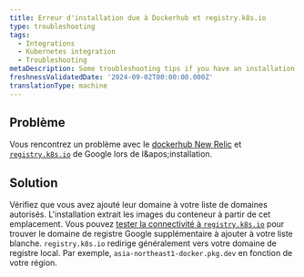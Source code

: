 ```yaml
---
title: Erreur d'installation due à Dockerhub et registry.k8s.io
type: troubleshooting
tags:
  - Integrations
  - Kubernetes integration
  - Troubleshooting
metaDescription: Some troubleshooting tips if you have an installation error due to Dockerhub and registry.k8s.io.
freshnessValidatedDate: '2024-09-02T00:00:00.000Z'
translationType: machine
---
```


## Problème

Vous rencontrez un problème avec le [dockerhub New Relic](https://hub.docker.com/u/newrelic) et [`registry.k8s.io`](https://github.com/kubernetes/registry.k8s.io) de Google lors de l&amp;apos;installation.

## Solution

Vérifiez que vous avez ajouté leur domaine à votre liste de domaines autorisés. L'installation extrait les images du conteneur à partir de cet emplacement. Vous pouvez [tester la connectivité à `registry.k8s.io`](https://kubernetes.io/blog/2023/03/10/image-registry-redirect/#how-can-i-check-if-i-am-impacted) pour trouver le domaine de registre Google supplémentaire à ajouter à votre liste blanche. `registry.k8s.io` redirige généralement vers votre domaine de registre local. Par exemple, `asia-northeast1-docker.pkg.dev` en fonction de votre région.